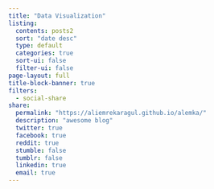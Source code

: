 ```yaml
---
title: "Data Visualization"
listing:
  contents: posts2
  sort: "date desc"
  type: default
  categories: true
  sort-ui: false
  filter-ui: false
page-layout: full
title-block-banner: true
filters:
  - social-share
share:
  permalink: "https://aliemrekaragul.github.io/alemka/"
  description: "awesome blog"
  twitter: true
  facebook: true
  reddit: true
  stumble: false
  tumblr: false
  linkedin: true
  email: true
---
```

